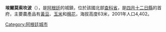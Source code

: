 {{Coord|27|37|S|61|21|W|display=title}}

'''埃爾莫索坎波'''（{{lang-es|Hermoso Campo}}），是[[阿根廷|阿根廷]]的城鎮，位於該國北部[[查科省|查科省]]，是[[四月十二日縣|四月十二日縣]]的首府，主要農產品有[[黃豆|黃豆]]、[[玉米|玉米]]和[[棉花|棉花]]，海拔高度63米，2001年人口4,402。

{{Argentina-geo-stub}}
[[Category:阿根廷城市|Category:阿根廷城市]]